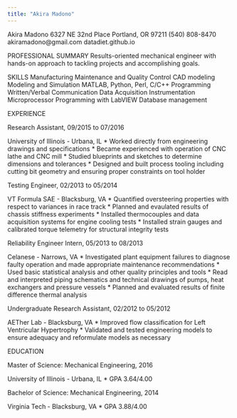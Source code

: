 ```yaml
---
title: "Akira Madono"
---
```

Akira Madono
6327 NE 32nd Place
Portland, OR 97211
(540) 808-8470
akiramadono@gmail.com
datadiet.github.io

PROFESSIONAL SUMMARY
Results-oriented mechanical engineer with hands-on approach to tackling projects and accomplishing goals.

SKILLS
Manufacturing Maintenance and Quality Control
CAD modeling
Modeling and Simulation
MATLAB, Python, Perl, C/C++ Programming
Written/Verbal Communication
Data Acquisition Instrumentation
Microprocessor Programming with LabVIEW
Database management

EXPERIENCE

Research Assistant, 09/2015 to 07/2016

University of Illinois - Urbana, IL
* Worked directly from engineering drawings and specifications
* Became experienced with operation of CNC lathe and CNC mill
* Studied blueprints and sketches to determine dimensions and tolerances
* Designed and built process tooling including cutting bit geometry and ensuring proper constraints on tool holder
 
Testing Engineer, 02/2013 to 05/2014

VT Formula SAE - Blacksburg, VA
* Quantified oversteering properties with respect to variances in race track
* Planned and evaulated results of chassis stiffness experiments
* Installed thermocouples and data acquisition systems for engine cooling tests
* Installed strain gauges and calibrated torque telemetry for structural integrity tests

Reliability Engineer Intern, 05/2013 to 08/2013

Celanese - Narrows, VA
* Investigated plant equipment failures to diagnose faulty operation and made appropriate maintenance recommendations
* Used basic statistical analysis and other quality principles and tools
* Read and interpreted piping schematics and technical drawings of pumps, heat exchangers and pressure vessels
* Planned and evaluated results of finite difference thermal analysis

Undergraduate Research Assistant, 02/2012 to 05/2012

AETher Lab - Blacksburg, VA
* Improved flow classification for Left Ventricular Hypertrophy
* Validated and tested engineering models to ensure adequacy and reformulate models as necessary

EDUCATION

Master of Science: Mechanical Engineering, 2016

University of Illinois - Urbana, IL
* GPA 3.64/4.00

Bachelor of Science: Mechanical Engineering, 2014

Virginia Tech - Blacksburg, VA
* GPA 3.88/4.00
			      


